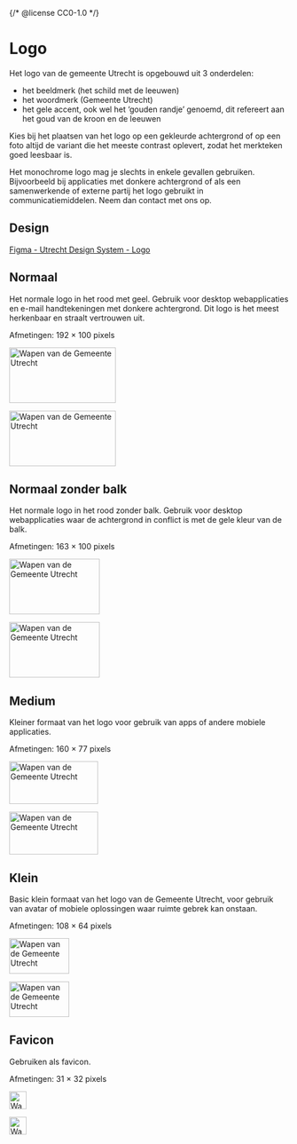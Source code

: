 {/* @license CC0-1.0 */}

# Logo

Het logo van de gemeente Utrecht is opgebouwd uit 3 onderdelen:

- het beeldmerk (het schild met de leeuwen)
- het woordmerk (Gemeente Utrecht)
- het gele accent, ook wel het ‘gouden randje’ genoemd, dit refereert aan het goud van de kroon en de leeuwen

Kies bij het plaatsen van het logo op een gekleurde achtergrond of op een foto altijd de variant die het meeste contrast oplevert, zodat het merkteken goed leesbaar is.

Het monochrome logo mag je slechts in enkele gevallen gebruiken. Bijvoorbeeld bij applicaties met donkere achtergrond of als een samenwerkende of externe partij het logo gebruikt in communicatiemiddelen. Neem dan contact met ons op.

## Design

[Figma - Utrecht Design System - Logo](https://www.figma.com/file/msb3CfQBefPoruqNQ968Zh/Utrecht-Design-System?node-id=69%3A907)

## Normaal

Het normale logo in het rood met geel. Gebruik voor desktop webapplicaties en e-mail handtekeningen met donkere achtergrond. Dit logo is het meest herkenbaar en straalt vertrouwen uit.

Afmetingen: 192 × 100 pixels

<p style={{ padding: "1em" }}>
  <img src="logo.svg" width="192" height="100" alt="Wapen van de Gemeente Utrecht" />
</p>

<p
  style={{
    backgroundColor: "var(--utrecht-color-red-40, black)",
    color: "var(--utrecht-color-grey-100, white)",
    padding: "1em",
  }}
>
  <img src="logo-monochrome.svg" width="192" height="100" alt="Wapen van de Gemeente Utrecht" />
</p>

## Normaal zonder balk

Het normale logo in het rood zonder balk.
Gebruik voor desktop webapplicaties waar de achtergrond in conflict is met de gele kleur van de balk.

Afmetingen: 163 × 100 pixels

<p style={{ padding: "1em" }}>
  <img src="logo-lg.svg" width="163" height="100" alt="Wapen van de Gemeente Utrecht" />
</p>

<p
  style={{
    backgroundColor: "var(--utrecht-color-red-40, black)",
    color: "var(--utrecht-color-grey-100, white)",
    padding: "1em",
  }}
>
  <img src="logo-lg-monochrome.svg" width="163" height="100" alt="Wapen van de Gemeente Utrecht" />
</p>

## Medium

Kleiner formaat van het logo voor gebruik van apps of andere mobiele applicaties.

Afmetingen: 160 × 77 pixels

<p style={{ padding: "1em" }}>
  <img src="logo-md.svg" width="160" height="77" alt="Wapen van de Gemeente Utrecht" />
</p>

<p
  style={{
    backgroundColor: "var(--utrecht-color-red-40, black)",
    color: "var(--utrecht-color-grey-100, white)",
    padding: "1em",
  }}
>
  <img src="logo-md-monochrome.svg" width="160" height="77" alt="Wapen van de Gemeente Utrecht" />
</p>

## Klein

Basic klein formaat van het logo van de Gemeente Utrecht, voor gebruik van avatar of mobiele oplossingen waar ruimte gebrek kan onstaan.

Afmetingen: 108 × 64 pixels

<p style={{ padding: "1em" }}>
  <img src="logo-sm.svg" width="108" height="64" alt="Wapen van de Gemeente Utrecht" />
</p>

<p
  style={{
    backgroundColor: "var(--utrecht-color-red-40, black)",
    color: "var(--utrecht-color-grey-100, white)",
    padding: "1em",
  }}
>
  <img src="logo-sm-monochrome.svg" width="108" height="64" alt="Wapen van de Gemeente Utrecht" />
</p>

## Favicon

Gebruiken als favicon.

Afmetingen: 31 × 32 pixels

<p style={{ padding: "1em" }}>
  <img src="logo-xs.svg" width="31" height="32" alt="Wapen van de Gemeente Utrecht" />
</p>

<p
  style={{
    backgroundColor: "var(--utrecht-color-red-40, black)",
    color: "var(--utrecht-color-grey-100, white)",
    padding: "1em",
  }}
>
  <img src="logo-xs-monochrome.svg" width="31" height="32" alt="Wapen van de Gemeente Utrecht" />
</p>
